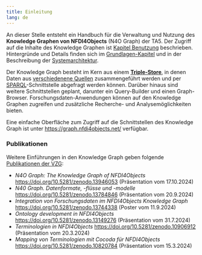 ```yaml
---
title: Einleitung
lang: de
---
```


An dieser Stelle entsteht ein Handbuch für die Verwaltung und Nutzung des **Knowledge Graphen von NFDI4Objects** (N4O Graph) der TA5.  Der Zugriff auf die Inhalte des Knowledge Graphen ist [Kapitel Benutzung](usage.qmd) beschrieben.  Hintergründe und Details finden sich im [Grundlagen-Kapitel](basics.qmd) und in der Beschreibung der [Systemarchitektur](architecture.qmd).

Der Knowledge Graph besteht im Kern aus einem **[Triple-Store](#triple-store)**,
in denen Daten aus [verschiedenene Quellen](sources.qmd) zusammengeführt werden
und per [SPARQL](sparql.qmd)-Schnittstelle abgefragt werden können. Darüber hinaus
sind weitere Schnittstellen geplant, darunter ein Query-Builder und einen Graph-Browser.
Forschungsdaten-Anwendungen können auf den Knowledge Graphen zugreifen und zusätzliche
Recherche- und Analysemöglichkeiten bieten.

Eine einfache Oberfläche zum Zugriff auf die Schnittstellen des Knowledge Graph ist unter
<https://graph.nfdi4objects.net/> verfügbar.

### Publikationen

Weitere Einführungen in den Knowledge Graph geben folgende [Publikationen der VZG](https://zenodo.org/communities/vzg/records):

- *N4O Graph: The Knowledge Graph of NFDI4Objects*
  <https://doi.org/10.5281/zenodo.13946053>
  (Präsentation vom 17.10.2024)
- *N40 Graph. Datenformate, -flüsse und -modelle*
   <https://doi.org/10.5281/zenodo.13784846>
  (Präsentation vom 20.9.2024)
- *Integration von Forschungsdaten im NFDI4Objects Knowledge Graph*
  <https://doi.org/10.5281/zenodo.13744338>
  (Poster vom 11.9.2024)
- *Ontology development in NFDI4Objects*
  <https://doi.org/10.5281/zenodo.13149276>
  (Präsentation vom 31.7.2024)
- *Terminologien in NFDI4Objects*
  <https://doi.org/10.5281/zenodo.10906912>
  (Präsentation vom 20.3.2024)
- *Mapping von Terminologien mit Cocoda für NFDI4Objects*
  <https://doi.org/10.5281/zenodo.10820784>
  (Präsentation vom 15.3.2024)

